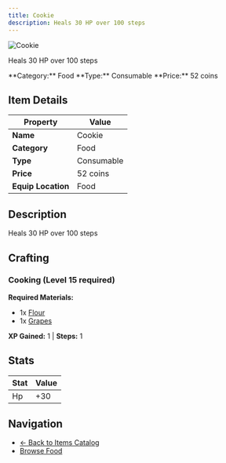 ```yaml
---
title: Cookie
description: Heals 30 HP over 100 steps
---
```


<div className="flex items-start gap-6 mb-8">
  <div className="flex-shrink-0">
    <img src="/assets/resources/cooking/cookie.png" alt="Cookie" className="w-24 h-24 border rounded-lg" />
  </div>
  <div className="flex-1">
    <div className="space-y-2">
      <p className="text-lg text-muted-foreground">Heals 30 HP over 100 steps</p>
      <div className="flex flex-wrap gap-4 text-sm">
        <span className="px-2 py-1 bg-blue-100 dark:bg-blue-900 rounded-md">
          **Category:** Food
        </span>
        <span className="px-2 py-1 bg-green-100 dark:bg-green-900 rounded-md">
          **Type:** Consumable
        </span>
        <span className="px-2 py-1 bg-yellow-100 dark:bg-yellow-900 rounded-md">
          **Price:** 52 coins
        </span>
      </div>
    </div>
  </div>
</div>

## Item Details

| Property | Value |
|----------|-------|
| **Name** | Cookie |
| **Category** | Food |
| **Type** | Consumable |
| **Price** | 52 coins |
| **Equip Location** | Food |

## Description

Heals 30 HP over 100 steps


## Crafting

### Cooking (Level 15 required)

**Required Materials:**
- 1x [Flour](/docs/resources/individual/flour)
- 1x [Grapes](/docs/resources/individual/grapes)

**XP Gained:** 1 | **Steps:** 1

## Stats

| Stat | Value |
|------|-------|
| Hp | +30 |


## Navigation

- [← Back to Items Catalog](/docs/items)
- [Browse Food](/docs/items#food)
